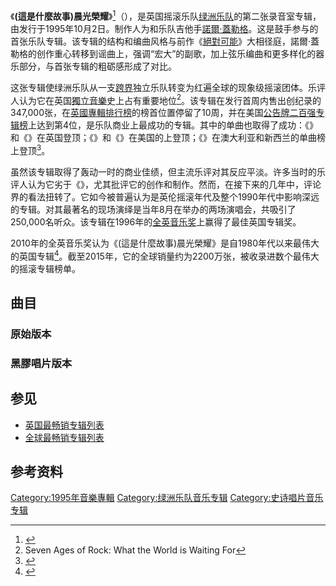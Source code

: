{{noteTA
|G1=Show
|G2=Music
|1=zh-hans:绿洲乐队; zh-hant:綠洲合唱團;
|2=zh-hans:诺尔·加拉格; zh-hant:諾爾·蓋勒格;
}}
{{Infobox album
| name         = (這是什麼故事)晨光榮耀
| original_name = {{lang|en|''(What's the Story) Morning Glory?''}}
| type         = studio
| artist       = [[绿洲乐队|绿洲乐队]]
| cover        = Oasis - (What's The Story) Morning Glory album cover.jpg
| released     = {{Start date|1995|10|2}}
| recorded     = 1995年3月、5月至6月
| studio       = {{le|洛克菲尔德录音室|Rockfield Studios}}{{small|（威尔士[[蒙茅斯|蒙茅斯]]）}}
| genre        = {{flatlist|
* [[摇滚乐|摇滚乐]] 
* [[英伦摇滚|英伦摇滚]]
}}
| length       = {{Duration|m=50|s=06}}
| label        = {{le|创造唱片|Creation Records}}
| producer     = {{le|欧文·莫里斯|Owen Morris}}、[[諾爾·蓋勒格|諾爾·蓋勒格]]
| prev_title   = [[絕對可能|絕對可能]]
| prev_year    = 1994
| next_title   = {{le|全體集合|Be Here Now (album)}}
| next_year    = 1997
| misc         = {{Singles
 | name        = (這是什麼故事)晨光榮耀
 | type        = studio
 | single 1    = {{lang|en|Some Might Say}}
 | single 1 date = {{Start date|1995|4|24}}
 | single 2    = {{lang|en|Roll with It}}
 | single 2 date = {{Start date|1995|8|14}}
 | single 3    = {{lang|en|Morning Glory}}
 | single 3 date = {{Start date|1995|9|15}}
 | single 4    = {{lang|en|[[Wonderwall|Wonderwall]]}}
 | single 4 date = {{Start date|1995|10|30}}
 | single 5    = {{lang|en|[[Don't_Look_Back_in_Anger|Don't Look Back in Anger]]}}
 | single 5 date = {{Start date|1996|2|19}}
 | single 6    = {{lang|en|[[Champagne_Supernova|Champagne Supernova]]}}
 | single 6 date = {{Start date|1996|5|13}}
}}
}}

《'''(這是什麼故事)晨光榮耀'''》<ref>{{cite web|url=https://www.sonymusic.com.tw/album/oasis-whats-the-story-morning-glory-25th-anniversary-silver-vinyl/ |title=綠洲合唱團 / (這是什麼故事)晨光榮耀 [25周年限量酷銀雙彩膠2LP] |publisher=台灣索尼音樂娛樂股份有限公司 |accessdate=2020-10-29 |language=zh |deadurl=no |archiveurl=https://web.archive.org/web/20201029072016/https://www.sonymusic.com.tw/album/oasis-whats-the-story-morning-glory-25th-anniversary-silver-vinyl/ |archivedate=2020-10-29}}</ref>（{{lang-en|''(What's the Story) Morning Glory?''}}），是英国摇滚乐队[[绿洲乐队|绿洲乐队]]的第二张录音室专辑，由{{le|创造唱片|Creation Records}}发行于1995年10月2日。制作人为{{le|欧文·莫里斯|Owen Morris}}和乐队吉他手[[諾爾·蓋勒格|諾爾·蓋勒格]]。这是鼓手{{le|艾伦·怀特|Alan White (Oasis drummer)}}参与的首张乐队专辑。该专辑的结构和编曲风格与前作《[[絕對可能|絕對可能]]》大相径庭，諾爾·蓋勒格的创作重心转移到谣曲上，强调“宏大”的副歌，加上弦乐编曲和更多样化的器乐部分，与首张专辑的粗砺感形成了对比。

这张专辑使绿洲乐队从一支[[跨界音乐|跨界]]独立乐队转变为红遍全球的现象级摇滚团体。乐评人认为它在英国[[獨立音樂|獨立音樂]]史上占有重要地位<ref name="Seven Ages of Rock, What the World is Waiting For">Seven Ages of Rock: What the World is Waiting For</ref>。该专辑在发行首周内售出创纪录的347,000张，在[[英國專輯排行榜|英國專輯排行榜]]的榜首位置停留了10周，并在美国[[公告牌二百强专辑榜|公告牌二百强专辑榜]]上达到第4位，是乐队商业上最成功的专辑。其中的单曲也取得了成功：《{{lang|en|Some Might Say}}》和《{{lang|en|[[Don't_Look_Back_in_Anger|Don't Look Back in Anger]]}}》在英国登顶；《{{lang|en|[[Champagne_Supernova|Champagne Supernova]]}}》和《{{lang|en|[[Wonderwall|Wonderwall]]}}》在美国的{{le|现代摇滚歌曲排行榜|Alternative Songs}}上登顶；《{{lang|en|Wonderwall}}》在澳大利亚和新西兰的单曲榜上登顶<ref>{{cite web |author=Steffen Hung |url=http://australian-charts.com/showitem.asp?interpret=Oasis&titel=Wonderwall&cat=s |title=Oasis — Wonderwall |publisher=australian-charts.com |accessdate=10 June 2010 |archive-date=2012-04-23 |archive-url=https://www.webcitation.org/678syOEcy?url=http://australian-charts.com/showitem.asp?interpret=Oasis |dead-url=no }}</ref>。

虽然该专辑取得了轰动一时的商业佳绩，但主流乐评对其反应平淡。许多当时的乐评人认为它劣于《{{lang|en|Definitely Maybe}}》，尤其批评它的创作和制作。然而，在接下来的几年中，评论界的看法扭转了。它如今被普遍认为是英伦摇滚年代及整个1990年代中影响深远的专辑。对其最著名的现场演绎是当年8月在{{le|科内博斯厅|Knebworth House}}举办的两场演唱会，共吸引了250,000名听众。该专辑在1996年的[[全英音乐奖|全英音乐奖]]上赢得了最佳英国专辑奖。

2010年的全英音乐奖认为《(這是什麼故事)晨光榮耀》是自1980年代以来最伟大的英国专辑<ref name="news.bbc.co.uk">{{cite news |url=http://news.bbc.co.uk/1/hi/entertainment/8517579.stm |title=Lady Gaga wins Brit Awards triple |publisher=BBC News |date=16 February 2010 |accessdate=10 June 2010 |archive-date=2017-07-29 |archive-url=https://web.archive.org/web/20170729194200/http://news.bbc.co.uk/1/hi/entertainment/8517579.stm |dead-url=no }}</ref>。截至2015年，它的全球销量约为2200万张，被收录进数个最伟大的摇滚专辑榜单。

==曲目==
===原始版本===
{{Tracklist
| all_writing = 除标记的曲目外，全集词曲作者均为[[諾爾·蓋勒格|諾爾·蓋勒格]]。

| title1 = Hello
| note1 = 作曲：Noel Gallagher、Gary Glitter、Mike Leander
| length1 = 3:21
| title2 = Roll with It
| length2 = 3:59
| title3 = Wonderwall 
| length3 = 4:18
| title4 = Don't Look Back in Anger
| length4 = 4:48
| title5 = Hey Now!
| length5 = 5:41
| title6 = 
| note6 = 或被稱為"The Swamp Song — Excerpt 1"
| length6 = 0:44
| title7 = Some Might Say
| length7 = 5:29
| title8 = Cast No Shadow
| length8 = 4:51
| title9 = She's Electric
| length9 = 3:40
| title10 = Morning Glory
| length10 = 5:03
| title11 = 
| note11 = 或被稱為"The Swamp Song — Excerpt 2"
| length11 = 0:40
| title12 = Champagne Supernova
| length12 = 7:27
}}

===黑膠唱片版本===

{{tracklist
| headline  = 第一面
| title1    = Hello
| note1     = Gallagher、Glitter、Leander
| length1   = 3:21
| title2    = Roll with It
| length2   = 3:59
| title3    = Wonderwall 
| length3   = 4:18
}}

{{tracklist
| headline  = 第二面

| title1    = Don't Look Back in Anger
| length1   = 4:48
| title2    = Hey Now!
| length2   = 5:41
| title3    = 
| note3     = 或被稱為"The Swamp Song — Excerpt 1"
| length3   = 0:44
| title4    = Bonehead's Bank Holiday
| length4   = 4:03
}}


{{tracklist
| headline  = 第三面
| title1    = Some Might Say
| length1   = 5:29
| title2    = Cast No Shadow
| length2   = 4:51
| title3    = She's Electric
| length3   = 3:40
}}

{{tracklist
| headline  = 第四面
| title1    = Morning Glory
| length1   = 5:03
| title2    =  
| note2     = 或被稱為"The Swamp Song — Excerpt 2"
| length2   = 0:40
| title3    = Champagne Supernova
| length3   = 7:27
}}

== 参见 ==
* [[英国最畅销专辑列表|英国最畅销专辑列表]]
* [[全球最畅销专辑列表|全球最畅销专辑列表]]

== 参考资料 ==
{{Reflist}}

[[Category:1995年音樂專輯|Category:1995年音樂專輯]]
[[Category:绿洲乐队音乐专辑|Category:绿洲乐队音乐专辑]]
[[Category:史诗唱片音乐专辑|Category:史诗唱片音乐专辑]]